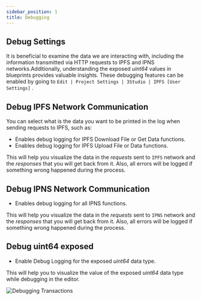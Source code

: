 ```yaml
---
sidebar_position: 1
title: Debugging
---
```


## Debug Settings

It is beneficial to examine the data we are interacting with, including the information transmitted via HTTP requests to
IPFS and IPNS networks.Additionally, understanding the exposed *uint64* values in blueprints provides valuable insights.
These debugging features can be enabled by going to `Edit | Project Settings | 3Studio | IPFS [User Settings]` <Step text="1"/>.

## Debug IPFS Network Communication

You can select what is the data you want to be printed in the log when sending requests to IPFS, such as:

 * <Step text="2"/> Enables debug logging for IPFS Download File or Get Data functions.
 * <Step text="3"/> Enables debug logging for IPFS Upload File or Data functions.

This will help you visualize the data in the *requests* sent to `IPFS` network and the *responses* that you will get
back from it. Also, all errors will be logged if something wrong happened during the process.

## Debug IPNS Network Communication

 * <Step text="4"/> Enables debug logging for all IPNS functions.

This will help you visualize the data in the *requests* sent to `IPNS` network and the *responses* that you will get
back from it. Also, all errors will be logged if something wrong happened during the process.

## Debug uint64 exposed

 * <Step text="5"/> Enable Debug Logging for the exposed *uint64* data type.

This will help you to visualize the value of the exposed *uint64* data type while debugging in the editor.

![Debugging Transactions](_static/img/01_debugging.png)

